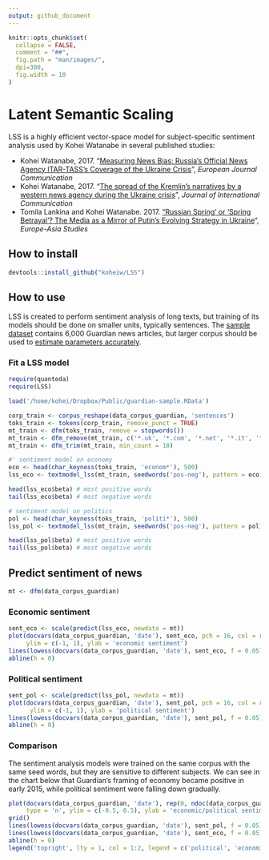 ```yaml
---
output: github_document
---
```


```r
knitr::opts_chunk$set(
  collapse = FALSE,
  comment = "##",
  fig.path = "man/images/",
  dpi=300,
  fig.width = 10
)
```

# Latent Semantic Scaling
LSS is a highly efficient vector-space model for subject-specific sentiment analysis used by Kohei Watanabe in several published studies:

* Kohei Watanabe, 2017. "[Measuring News Bias: Russia’s Official News Agency ITAR-TASS’s Coverage of the Ukraine Crisis](http://journals.sagepub.com/eprint/TBc9miIc89njZvY3gyAt/full)", *European Journal Communication*
* Kohei Watanabe, 2017. "[The spread of the Kremlin’s narratives by a western news agency during the Ukraine crisis](http://www.tandfonline.com/eprint/h2IHsz2YKce6uJeeCmcd/full)", *Journal of International Communication*
* Tomila Lankina and Kohei Watanabe. 2017. ["Russian Spring’ or ‘Spring Betrayal’? The Media as a Mirror of Putin’s Evolving Strategy in Ukraine](http://www.tandfonline.com/eprint/tWik7KDfsZv8C2KeNkI5/full)", *Europe-Asia Studies*


## How to install

```r
devtools::install_github("koheiw/LSS")
```

## How to use

LSS is created to perform sentiment analysis of long texts, but training of its models should be done on smaller units, typically sentences. The [sample  dataset](https://www.dropbox.com/s/555sr2ml6wc701p/guardian-sample.RData?dl=0) contains 6,000 Guardian news articles, but larger corpus should be used to [estimate parameters accurately](https://koheiw.net/?p=629).

### Fit a LSS model

```r
require(quanteda)
require(LSS)
```

```r
load('/home/kohei/Dropbox/Public/guardian-sample.RData')

corp_train <- corpus_reshape(data_corpus_guardian, 'sentences')
toks_train <- tokens(corp_train, remove_punct = TRUE)
mt_train <- dfm(toks_train, remove = stopwords())
mt_train <- dfm_remove(mt_train, c('*.uk', '*.com', '*.net', '*.it', '*@*'))
mt_train <- dfm_trim(mt_train, min_count = 10)

#' sentiment model on economy
eco <- head(char_keyness(toks_train, 'econom*'), 500)
lss_eco <- textmodel_lss(mt_train, seedwords('pos-neg'), pattern = eco)

head(lss_eco$beta) # most positive words
tail(lss_eco$beta) # most negative words

# sentiment model on politics
pol <- head(char_keyness(toks_train, 'politi*'), 500)
lss_pol <- textmodel_lss(mt_train, seedwords('pos-neg'), pattern = pol)

head(lss_pol$beta) # most positive words
tail(lss_pol$beta) # most negative words

```

## Predict sentiment of news

```r
mt <- dfm(data_corpus_guardian)
```

### Economic sentiment

```r
sent_eco <- scale(predict(lss_eco, newdata = mt))
plot(docvars(data_corpus_guardian, 'date'), sent_eco, pch = 16, col = rgb(0, 0, 0, 0.1),
     ylim = c(-1, 1), ylab = 'economic sentiment')
lines(lowess(docvars(data_corpus_guardian, 'date'), sent_eco, f = 0.05), col = 1)
abline(h = 0)
```

### Political sentiment

```r
sent_pol <- scale(predict(lss_pol, newdata = mt))
plot(docvars(data_corpus_guardian, 'date'), sent_pol, pch = 16, col = rgb(0, 0, 0, 0.1),
      ylim = c(-1, 1), ylab = 'political sentiment')
lines(lowess(docvars(data_corpus_guardian, 'date'), sent_pol, f = 0.05), col = 1)
abline(h = 0)
```

### Comparison

The sentiment analysis models were trained on the same corpus with the same seed words, but they are sensitive to different subjects. We can see in the chart below that Guardian's framing of economy became positive in early 2015, while political sentiment were falling down gradually.

```r
plot(docvars(data_corpus_guardian, 'date'), rep(0, ndoc(data_corpus_guardian)),  
     type = 'n', ylim = c(-0.5, 0.5), ylab = 'economic/political sentiment')
grid()
lines(lowess(docvars(data_corpus_guardian, 'date'), sent_pol, f = 0.05), col = 1)
lines(lowess(docvars(data_corpus_guardian, 'date'), sent_eco, f = 0.05), col = 2)
abline(h = 0)
legend('topright', lty = 1, col = 1:2, legend = c('political', 'economic'))
```


